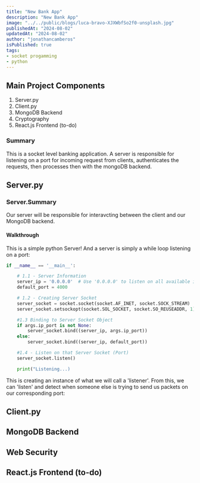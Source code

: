 ```yaml
---
title: "New Bank App"
description: "New Bank App"
image: "../../public/blogs/luca-bravo-XJXWbfSo2f0-unsplash.jpg"
publishedAt: "2024-08-02"
updatedAt: "2024-08-02"
author: "jonathancamberos"
isPublished: true
tags:
- socket progamming
- python
---
```


## Main Project Components

1. Server.py
2. Client.py
3. MongoDB Backend
4. Cryptography
5. React.js Frontend (to-do)

### Summary
This is a socket level banking application. A server is responsible for listening on a port for 
incoming request from clients, authenticates the requests, then processes then with the mongoDB backend.

## Server.py

### Server.Summary

Our server will be responsible for interavcting between the client and our MongoDB backend.


#### Walkthrough

This is a simple python Server! And a server is simply a while loop listening on a port:

```python
if __name__ == '__main__':

    # 1.1 - Server Information
    server_ip = '0.0.0.0'  # Use '0.0.0.0' to listen on all available interfaces
    default_port = 4000

    # 1.2 - Creating Server Socket 
    server_socket = socket.socket(socket.AF_INET, socket.SOCK_STREAM)
    server_socket.setsockopt(socket.SOL_SOCKET, socket.SO_REUSEADDR, 1)

    #1.3 Binding to Server Socket Object
    if args.ip_port is not None:
        server_socket.bind((server_ip, args.ip_port))
    else:
        server_socket.bind((server_ip, default_port))

    #1.4 - Listen on that Server Socket (Port)
    server_socket.listen()

    print("Listening...)
```

This is creating an instance of what we will call a 'listener'. From this, we can 'listen'
and detect when someone else is trying to send us packets on our corresponding port:




## Client.py

## MongoDB Backend

## Web Security



## React.js Frontend (to-do)
